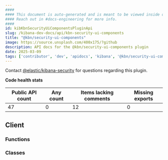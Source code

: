 ```yaml
---
####
#### This document is auto-generated and is meant to be viewed inside our experimental, new docs system.
#### Reach out in #docs-engineering for more info.
####
id: kibKbnSecurityUiComponentsPluginApi
slug: /kibana-dev-docs/api/kbn-security-ui-components
title: "@kbn/security-ui-components"
image: https://source.unsplash.com/400x175/?github
description: API docs for the @kbn/security-ui-components plugin
date: 2025-03-09
tags: ['contributor', 'dev', 'apidocs', 'kibana', '@kbn/security-ui-components']
---
```




Contact [@elastic/kibana-security](https://github.com/orgs/elastic/teams/kibana-security) for questions regarding this plugin.

**Code health stats**

| Public API count  | Any count | Items lacking comments | Missing exports |
|-------------------|-----------|------------------------|-----------------|
| 47 | 0 | 12 | 0 |

## Client

### Functions
<DocDefinitionList data={kbnSecurityUiComponentsObj.client.functions}/>

### Classes
<DocDefinitionList data={kbnSecurityUiComponentsObj.client.classes}/>

